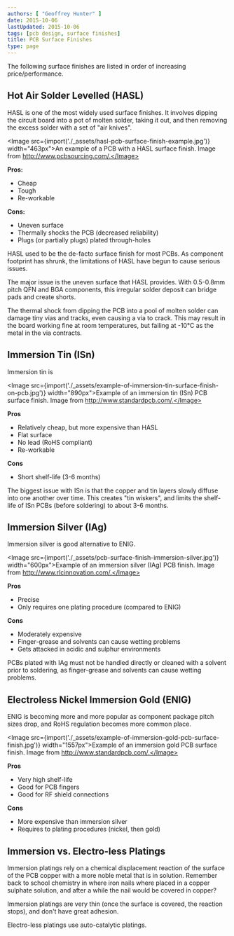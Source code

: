 ```yaml
---
authors: [ "Geoffrey Hunter" ]
date: 2015-10-06
lastUpdated: 2015-10-06
tags: [pcb design, surface finishes]
title: PCB Surface Finishes
type: page
---
```


The following surface finishes are listed in order of increasing price/performance.

## Hot Air Solder Levelled (HASL)

HASL is one of the most widely used surface finishes. It involves dipping the circuit board into a pot of molten solder, taking it out, and then removing the excess solder with a set of "air knives".

<Image src={import('./_assets/hasl-pcb-surface-finish-example.jpg')} width="463px">An example of a PCB with a HASL surface finish. Image from http://www.pcbsourcing.com/.</Image>

**Pros:**

* Cheap
* Tough
* Re-workable

**Cons:**

* Uneven surface
* Thermally shocks the PCB (decreased reliability)
* Plugs (or partially plugs) plated through-holes

HASL used to be the de-facto surface finish for most PCBs. As component footprint has shrunk, the limitations of HASL have begun to cause serious issues.

The major issue is the uneven surface that HASL provides. With 0.5-0.8mm pitch QFN and BGA components, this irregular solder deposit can bridge pads and create shorts.

The thermal shock from dipping the PCB into a pool of molten solder can damage tiny vias and tracks, even causing a via to crack. This may result in the board working fine at room temperatures, but failing at -10°C as the metal in the via contracts.

## Immersion Tin (ISn)

Immersion tin is

<Image src={import('./_assets/example-of-immersion-tin-surface-finish-on-pcb.jpg')} width="890px">Example of an immersion tin (ISn) PCB surface finish. Image from http://www.standardpcb.com/.</Image>

**Pros**

* Relatively cheap, but more expensive than HASL
* Flat surface
* No lead (RoHS compliant)
* Re-workable

**Cons**

* Short shelf-life (3-6 months)

The biggest issue with ISn is that the copper and tin layers slowly diffuse into one another over time. This creates "tin wiskers", and limits the shelf-life of ISn PCBs (before soldering) to about 3-6 months.

## Immersion Silver (IAg)

Immersion silver is good alternative to ENIG.

<Image src={import('./_assets/pcb-surface-finish-immersion-silver.jpg')} width="600px">Example of an immersion silver (IAg) PCB finish. Image from http://www.rlcinnovation.com/.</Image>

**Pros**

* Precise
* Only requires one plating procedure (compared to ENIG)

**Cons**

* Moderately expensive
* Finger-grease and solvents can cause wetting problems
* Gets attacked in acidic and sulphur environments

PCBs plated with IAg must not be handled directly or cleaned with a solvent prior to soldering, as finger-grease and solvents can cause wetting problems.

## Electroless Nickel Immersion Gold (ENIG)

ENIG is becoming more and more popular as component package pitch sizes drop, and RoHS regulation becomes more common place.

<Image src={import('./_assets/example-of-immersion-gold-pcb-surface-finish.jpg')} width="1557px">Example of an immersion gold PCB surface finish. Image from http://www.standardpcb.com/.</Image>

**Pros**

* Very high shelf-life
* Good for PCB fingers
* Good for RF shield connections

**Cons**

* More expensive than immersion silver
* Requires to plating procedures (nickel, then gold)

## Immersion vs. Electro-less Platings

Immersion platings rely on a chemical displacement reaction of the surface of the PCB copper with a more noble metal that is in solution. Remember back to school chemistry in where iron nails where placed in a copper sulphate solution, and after a while the nail would be covered in copper?

Immersion platings are very thin (once the surface is covered, the reaction stops), and don't have great adhesion.

Electro-less platings use auto-catalytic platings.
